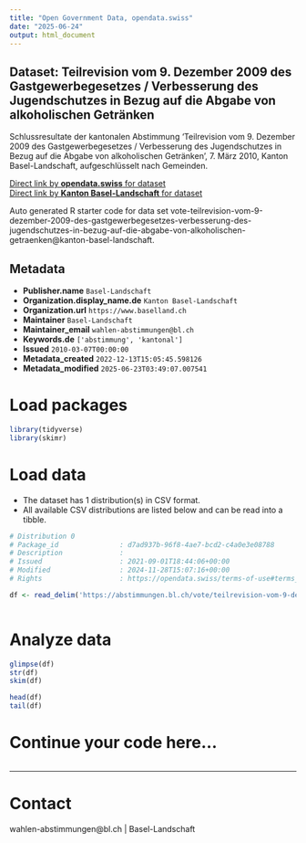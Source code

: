 ```yaml
---
title: "Open Government Data, opendata.swiss"
date: "2025-06-24"
output: html_document
---
```


## Dataset: Teilrevision vom 9. Dezember 2009 des Gastgewerbegesetzes / Verbesserung des Jugendschutzes in Bezug auf die Abgabe von alkoholischen Getränken

Schlussresultate der kantonalen Abstimmung 'Teilrevision vom 9. Dezember 2009 des Gastgewerbegesetzes / Verbesserung des Jugendschutzes in Bezug auf die Abgabe von alkoholischen Getränken', 7. März 2010, Kanton Basel-Landschaft, aufgeschlüsselt nach Gemeinden.

[Direct link by **opendata.swiss** for dataset](https://opendata.swiss/de/dataset/teilrevision-vom-9-dezember-2009-des-gastgewerbegesetzes-verbesserung-des-jugendschutzes-in-bez)<br>
[Direct link by **Kanton Basel-Landschaft** for dataset](https://abstimmungen.bl.ch/vote/teilrevision-vom-9-dezember-2009-des-gastgewerbegesetzes-verbesserung-des-jugendschutzes-in-bezug-auf-die-abgabe-von-alkoholischen-getraenken/data)

Auto generated R starter code for data set vote-teilrevision-vom-9-dezember-2009-des-gastgewerbegesetzes-verbesserung-des-jugendschutzes-in-bezug-auf-die-abgabe-von-alkoholischen-getraenken@kanton-basel-landschaft.

## Metadata

- **Publisher.name** `Basel-Landschaft`
- **Organization.display_name.de** `Kanton Basel-Landschaft`
- **Organization.url** `https://www.baselland.ch`
- **Maintainer** `Basel-Landschaft`
- **Maintainer_email** `wahlen-abstimmungen@bl.ch`
- **Keywords.de** `['abstimmung', 'kantonal']`
- **Issued** `2010-03-07T00:00:00`
- **Metadata_created** `2022-12-13T15:05:45.598126`
- **Metadata_modified** `2025-06-23T03:49:07.007541`


# Load packages

```r

library(tidyverse)
library(skimr)

```

# Load data

-   The dataset has 1 distribution(s) in CSV format.
-   All available CSV distributions are listed below and can be read into a tibble.

```r

# Distribution 0
# Package_id               : d7ad937b-96f8-4ae7-bcd2-c4a0e3e08788
# Description              : 
# Issued                   : 2021-09-01T18:44:06+00:00
# Modified                 : 2024-11-28T15:07:16+00:00
# Rights                   : https://opendata.swiss/terms-of-use#terms_by

df <- read_delim('https://abstimmungen.bl.ch/vote/teilrevision-vom-9-dezember-2009-des-gastgewerbegesetzes-verbesserung-des-jugendschutzes-in-bezug-auf-die-abgabe-von-alkoholischen-getraenken/data-csv')



```

# Analyze data

```r

glimpse(df)
str(df)
skim(df)

head(df)
tail(df)

```

# Continue your code here...

```r

```

------------------------------------------------------------------------

# Contact

wahlen-abstimmungen@bl.ch | Basel-Landschaft
